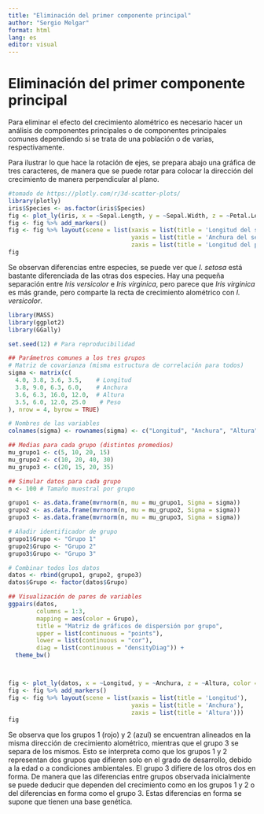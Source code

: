 ```yaml
---
title: "Eliminación del primer componente principal"
author: "Sergio Melgar"
format: html
lang: es
editor: visual
---
```


# Eliminación del primer componente principal

Para eliminar el efecto del crecimiento alométrico es necesario hacer un análisis de componentes principales o de componentes principales comunes dependiendo si se trata de una población o de varias, respectivamente.

Para ilustrar lo que hace la rotación de ejes, se prepara abajo una gráfica de tres caracteres, de manera que se puede rotar para colocar la dirección del crecimiento de manera perpendicular al plano.

```r
#tomado de https://plotly.com/r/3d-scatter-plots/
library(plotly)
iris$Species <- as.factor(iris$Species)
fig <- plot_ly(iris, x = ~Sepal.Length, y = ~Sepal.Width, z = ~Petal.Length, color = ~Species, colors = c('#BF382A', '#0C4B8E', "darkgreen"))
fig <- fig %>% add_markers()
fig <- fig %>% layout(scene = list(xaxis = list(title = 'Longitud del sépalo'),
                                   yaxis = list(title = 'Anchura del sépalo'),
                                   zaxis = list(title = 'Longitud del pétalo')))
fig


```

Se observan diferencias entre especies, se puede ver que *I. setosa* está bastante diferenciada de las otras dos especies. Hay una pequeña separación entre *Iris versicolor* e *Iris virginica*, pero parece que *Iris virginica* es más grande, pero comparte la recta de crecimiento alométrico con *I. versicolor*.

```r
library(MASS)
library(ggplot2)
library(GGally)

set.seed(12) # Para reproducibilidad

## Parámetros comunes a los tres grupos
# Matriz de covarianza (misma estructura de correlación para todos)
sigma <- matrix(c(
  4.0, 3.8, 3.6, 3.5,    # Longitud
  3.8, 9.0, 6.3, 6.0,    # Anchura
  3.6, 6.3, 16.0, 12.0,  # Altura
  3.5, 6.0, 12.0, 25.0    # Peso
), nrow = 4, byrow = TRUE)

# Nombres de las variables
colnames(sigma) <- rownames(sigma) <- c("Longitud", "Anchura", "Altura", "Peso")

## Medias para cada grupo (distintos promedios)
mu_grupo1 <- c(5, 10, 20, 15)
mu_grupo2 <- c(10, 20, 40, 30)
mu_grupo3 <- c(20, 15, 20, 35)

## Simular datos para cada grupo
n <- 100 # Tamaño muestral por grupo

grupo1 <- as.data.frame(mvrnorm(n, mu = mu_grupo1, Sigma = sigma))
grupo2 <- as.data.frame(mvrnorm(n, mu = mu_grupo2, Sigma = sigma))
grupo3 <- as.data.frame(mvrnorm(n, mu = mu_grupo3, Sigma = sigma))

# Añadir identificador de grupo
grupo1$Grupo <- "Grupo 1"
grupo2$Grupo <- "Grupo 2"
grupo3$Grupo <- "Grupo 3"

# Combinar todos los datos
datos <- rbind(grupo1, grupo2, grupo3)
datos$Grupo <- factor(datos$Grupo)

## Visualización de pares de variables
ggpairs(datos, 
        columns = 1:3,
        mapping = aes(color = Grupo),
        title = "Matriz de gráficos de dispersión por grupo",
        upper = list(continuous = "points"),
        lower = list(continuous = "cor"),
        diag = list(continuous = "densityDiag")) +
  theme_bw()



fig <- plot_ly(datos, x = ~Longitud, y = ~Anchura, z = ~Altura, color = ~Grupo, colors = c('#BF382A', '#0C4B8E', "darkgreen"))
fig <- fig %>% add_markers()
fig <- fig %>% layout(scene = list(xaxis = list(title = 'Longitud'),
                                   yaxis = list(title = 'Anchura'),
                                   zaxis = list(title = 'Altura')))
fig

```

Se observa que los grupos 1 (rojo) y 2 (azul) se encuentran alineados en la misma dirección de crecimiento alométrico, mientras que el grupo 3 se separa de los mismos. Esto se interpreta como que los grupos 1 y 2 representan dos grupos que difieren solo en el grado de desarrollo, debido a la edad o a condiciones ambientales. El grupo 3 difiere de los otros dos en forma. De manera que las diferencias entre grupos observada inicialmente se puede deducir que dependen del crecimiento como en los grupos 1 y 2 o del diferencias en forma como el grupo 3. Estas diferencias en forma se supone que tienen una base genética.
